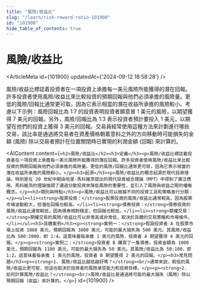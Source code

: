 ```yaml
---
title: "風險/收益比"
slug: "/learn/risk-reward-ratio-101900"
id: "101900"
hide_table_of_contents: true
---
```



# 風險/收益比

<ArticleMeta id={101900} updatedAt={'2024-09-12 18:58:28'} />
<div className='border-solid border-b border-t-0 my-4 border-[var(--ifm-color-gray-300)]' />

風險/收益比標誌着投資者在一項投資上承擔每一美元風險所能獲得的潛在回報。許多投資者使用風險/收益比來比較投資的預期回報與他們必須承擔的風險量。更低的風險/回報比通常更可取，因為它表示相當的潛在收益所承擔的風險較小。考慮以下示例：風險回報比為 1:7 的投資表明投資者願意冒 1 美元的風險，以期望獲得 7 美元的回報。另外，風險/回報比為 1:3 表示投資者預計要投入 1 美元，以期望在他們的投資上獲得 3 美元的回報。交易員經常使用這種方法來計劃進行哪些交易，該比率是通過將交易者在資產價格朝着意料之外的方向移動時可能損失的金額 (風險) 除以交易者預計在位置關閉時已實現的利潤金額 (回報) 來計算的。

<AIContent content={`<h2>風險/收益比</h2><h3>定義</h3><p>風險/收益比標誌着投資者在一項投資上承擔每一美元風險所能獲得的潛在回報。許多投資者使用風險/收益比來比較投資的預期回報與他們必須承擔的風險量。更低的風險/回報比通常更可取，因為它表示相當的潛在收益所承擔的風險較小。</p><h3>起源</h3><p>風險/收益比的概念起源於現代投資理論，特別是在 20 世紀中期由哈里·馬科維茨提出的現代投資組合理論（MPT）中得到了廣泛應用。馬科維茨的理論強調了通過分散投資來降低風險的重要性，並引入了風險與收益之間的權衡概念。</p><h3>類別與特點</h3><p>風險/收益比可以根據不同的投資工具和策略進行分類：</p><ul><li><strong>股票投資：</strong>股票投資的風險/收益比通常較高，因為股票市場波動較大，但潛在回報也較高。</li><li><strong>債券投資：</strong>債券投資的風險/收益比通常較低，因為債券相對穩定，但回報也較低。</li><li><strong>期權交易：</strong>期權交易的風險/收益比可以非常高或非常低，取決於具體的交易策略和市場條件。</li></ul><h3>具體案例</h3><p><strong>案例一：</strong>假設投資者 A 在股票市場上投資 1000 美元，預期回報為 3000 美元，可能的最大損失為 500 美元。其風險/收益比為 500:2000，即 1:4。這意味着每承擔 1 美元的風險，投資者 A 期望獲得 4 美元的回報。</p><p><strong>案例二：</strong>投資者 B 購買了一隻債券，投資金額為 1000 美元，預期回報為 1100 美元，可能的最大損失為 50 美元。其風險/收益比為 50:100，即 1:2。這意味着每承擔 1 美元的風險，投資者 B 期望獲得 2 美元的回報。</p><h3>常見問題</h3><p><strong>1. 風險/收益比越低越好嗎？</strong><br/>通常來説，較低的風險/收益比更可取，但這也取決於投資者的風險承受能力和投資目標。</p><p><strong>2. 如何計算風險/收益比？</strong><br/>風險/收益比是通過將可能的最大損失（風險）除以預期回報（收益）來計算的。</p>`} id={101900} />
